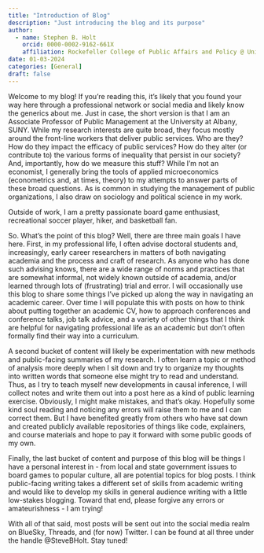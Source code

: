 ```yaml
---
title: "Introduction of Blog"
description: "Just introducing the blog and its purpose"
author:
  - name: Stephen B. Holt
    orcid: 0000-0002-9162-661X
    affiliation: Rockefeller College of Public Affairs and Policy @ University at Albany, SUNY
date: 01-03-2024
categories: [General]
draft: false
---
```


Welcome to my blog! If you're reading this, it's likely that you found your way here through a professional network or social media and likely know the generics about me. Just in case, the short version is that I am an Associate Professor of Public Management at the University at Albany, SUNY. While my research interests are quite broad, they focus mostly around the front-line workers that deliver public services. Who are they? How do they impact the efficacy of public services? How do they alter (or contribute to) the various forms of inequality that persist in our society? And, importantly, how do we measure this stuff? While I'm not an economist, I generally bring the tools of applied microeconomics (econometrics and, at times, theory) to my attempts to answer parts of these broad questions. As is common in studying the management of public organizations, I also draw on sociology and political science in my work.

Outside of work, I am a pretty passionate board game enthusiast, recreational soccer player, hiker, and basketball fan.

So. What's the point of this blog? Well, there are three main goals I have here. First, in my professional life, I often advise doctoral students and, increasingly, early career researchers in matters of both navigating academia and the process and craft of research. As anyone who has done such advising knows, there are a wide range of norms and practices that are somewhat informal, not widely known outside of academia, and/or learned through lots of (frustrating) trial and error. I will occasionally use this blog to share some things I've picked up along the way in navigating an academic career. Over time I will populate this with posts on how to think about putting together an academic CV, how to approach conferences and conference talks, job talk advice, and a variety of other things that I think are helpful for navigating professional life as an academic but don't often formally find their way into a curriculum.

A second bucket of content will likely be experimentation with new methods and public-facing summaries of my research. I often learn a topic or method of analysis more deeply when I sit down and try to organize my thoughts into written words that someone else might try to read and understand. Thus, as I try to teach myself new developments in causal inference, I will collect notes and write them out into a post here as a kind of public learning exercise. Obviously, I might make mistakes, and that's okay. Hopefully some kind soul reading and noticing any errors will raise them to me and I can correct them. But I have benefited greatly from others who have sat down and created publicly available repositories of things like code, explainers, and course materials and hope to pay it forward with some public goods of my own.

Finally, the last bucket of content and purpose of this blog will be things I have a personal interest in - from local and state government issues to board games to popular culture, all are potential topics for blog posts. I think public-facing writing takes a different set of skills from academic writing and would like to develop my skills in general audience writing with a little low-stakes blogging. Toward that end, please forgive any errors or amateurishness - I am trying!

With all of that said, most posts will be sent out into the social media realm on BlueSky, Threads, and (for now) Twitter. I can be found at all three under the handle @SteveBHolt. Stay tuned!

